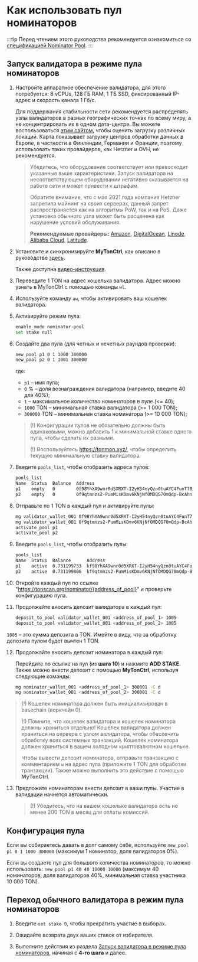 # Как использовать пул номинаторов

:::tip
Перед чтением этого руководства рекомендуется ознакомиться со [спецификацией Nominator Pool](/v3/documentation/smart-contracts/contracts-specs/nominator-pool).
:::

## Запуск валидатора в режиме пула номинаторов

1. Настройте аппаратное обеспечение валидатора, для этого потребуется: 8 vCPUs, 128 ГБ RAM, 1 ТБ SSD, фиксированный IP-адрес и скорость канала 1 Гб/с.

   Для поддержания стабильности сети рекомендуется распределять узлы валидаторов в разных географических точках по всему миру, а не концентрировать их в одном дата-центре. Вы можете воспользоваться [этим сайтом](https://status.toncenter.com/), чтобы оценить загрузку различных локаций. Карта показывает загрузку центров обработки данных в Европе, в частности в Финляндии, Германии и Франции, поэтому использовать таких провайдеров, как Hetzner и OVH, не рекомендуется.

   > Убедитесь, что оборудование соответствует или превосходит указанные выше характеристики. Запуск валидатора на несоответствующем оборудовании негативно сказывается на работе сети и может привести к штрафам.
   >
   > Обратите внимание, что с мая 2021 года компания Hetzner запретила майнинг на своих серверах, данный запрет распространяется как на алгоритмы PoW, так и на PoS. Даже установка обычного узла может быть расценена как нарушение условий обслуживания.
   >
   > **Рекомендуемые провайдеры:** [Amazon](https://aws.amazon.com/), [DigitalOcean](https://www.digitalocean.com/), [Linode](https://www.linode.com/), [Alibaba Cloud](https://alibabacloud.com/), [Latitude](https://www.latitude.sh/).

2. Установите и синхронизируйте **MyTonCtrl**, как описано в руководстве [здесь](/v3/guidelines/nodes/running-nodes/full-node#установите-mytonctrl).

   Также доступна [видео-инструкция](/v3/guidelines/nodes/running-nodes/full-node#запуск-узла-видео).

3. Переведите 1 TON на адрес кошелька валидатора. Адрес можно узнать в MyTonCtrl с помощью команды `wl`.

4. Используйте команду `aw`, чтобы активировать ваш кошелек валидатора.

5. Активируйте режим пула:

   ```bash
   enable_mode nominator-pool
   set stake null
   ```

6. Создайте два пула (для четных и нечетных раундов проверки):

   ```bash
   new_pool p1 0 1 1000 300000
   new_pool p2 0 1 1001 300000
   ```

   где:

   - `p1` – имя пула;
   - `0` % – доля вознаграждения валидатора (например, введите 40 для 40%);
   - `1` – максимальное количество номинаторов в пуле (\<= 40);
   - `1000` TON – минимальная ставка валидатора (\>= 1 000 TON);
   - `300000` TON – минимальная ставка номинатора (\>= 10 000 TON);

   > (!) Конфигурации пулов не обязательно должны быть одинаковыми, можно добавить 1 к минимальной ставке одного пула, чтобы сделать их разными.
   >
   > (!) Воспользуйтесь https://tonmon.xyz/, чтобы определить текущую минимальную ставку валидатора.

7. Введите `pools_list`, чтобы отобразить адреса пулов:

   ```bash
   pools_list
   Name  Status  Balance  Address
   p1    empty   0        0f98YhXA9wnr0d5XRXT-I2yH54nyQzn0tuAYC4FunT780qIT
   p2    empty   0        0f9qtmnzs2-PumMisKDmv6KNjNfOMDQG70mQdp-BcAhnV5jL
   ```

8. Отправьте по 1 TON в каждый пул и активируйте пулы:

   ```bash
   mg validator_wallet_001 0f98YhXA9wnr0d5XRXT-I2yH54nyQzn0tuAYC4FunT780qIT 1
   mg validator_wallet_001 0f9qtmnzs2-PumMisKDmv6KNjNfOMDQG70mQdp-BcAhnV5jL 1
   activate_pool p1
   activate_pool p2
   ```

9. Введите `pools_list`, чтобы отобразить пулы:

   ```bash
   pools_list
   Name  Status  Balance      Address
   p1    active  0.731199733  kf98YhXA9wnr0d5XRXT-I2yH54nyQzn0tuAYC4FunT780v_W
   p2    active  0.731199806  kf9qtmnzs2-PumMisKDmv6KNjNfOMDQG70mQdp-BcAhnV8UO
   ```

10. Откройте каждый пул по ссылке "https://tonscan.org/nominator/{address_of_pool}" и проверьте конфигурацию пула.

11. Продолжайте вносить депозит валидатора в каждый пул:

    ```bash
    deposit_to_pool validator_wallet_001 <address_of_pool_1> 1005
    deposit_to_pool validator_wallet_001 <address_of_pool_2> 1005
    ```

`1005` – это сумма депозита в TON. Имейте в виду, что за обработку депозита пулом будет вычтен 1 TON.

12. Продолжайте вносить депозит номинатора в каждый пул:

    Перейдите по ссылке на пул (из **шага 10**) и нажмите **ADD STAKE**.
    Также можно внести депозит с помощью **MyTonCtrl**, используя следующие команды:

    ```bash
    mg nominator_wallet_001 <address_of_pool_1> 300001 -C d
    mg nominator_wallet_001 <address_of_pool_2> 300001 -C d
    ```

> (!) Кошелек номинатора должен быть инициализирован в basechain (воркчейн 0).
>
> (!) Помните, что кошелек валидатора и кошелек номинатора должны храниться отдельно! Кошелек валидатора должен храниться на сервере с узлом валидатора, чтобы обеспечить обработку всех системных транзакций. Кошелек номинатора должен храниться в вашем холодном криптовалютном кошельке.
>
> Чтобы вывести депозит номинатора, отправьте транзакцию с комментарием `w` на адрес пула (приложите 1 TON для обработки транзакции). Также можно выполнить это действие с помощью **MyTonCtrl**.

13. Предложите номинаторам внести депозит в ваши пулы. Участие в валидации начнется автоматически.

    > (!) Убедитесь, что на вашем кошельке валидатора есть не менее 200 TON в месяц для оплаты комиссий.

## Конфигурация пула

Если вы собираетесь давать в долг самому себе, используйте `new_pool p1 0 1 1000 300000` (максимум 1 номинатор, доля валидаторов 0%).

Если вы создаете пул для большого количества номинаторов, то можно использовать: `new_pool p1 40 40 10000 10000` (максимум 40 номинаторов, доля валидаторов 40%, минимальная ставка участника 10 000 TON).

## Переход обычного валидатора в режим пула номинаторов

1. Введите `set stake 0`, чтобы прекратить участие в выборах.

2. Ожидайте возврата двух ваших ставок от избирателя.

3. Выполните действия из раздела [Запуск валидатора в режиме пула номинаторов](#запуск-валидатора-в-режиме-пула-номинаторов), начиная с **4-го шага** и далее.
